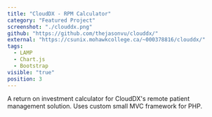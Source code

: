 ```yaml
---
title: "CloudDX - RPM Calculator"
category: "Featured Project"
screenshot: "./clouddx.png"
github: "https://github.com/thejasonvu/clouddx/"
external: "https://csunix.mohawkcollege.ca/~000378816/clouddx/"
tags:
  - LAMP
  - Chart.js
  - Bootstrap
visible: "true"
position: 3
---
```


A return on investment calculator for CloudDX's remote patient management solution. Uses custom small MVC framework for PHP.
